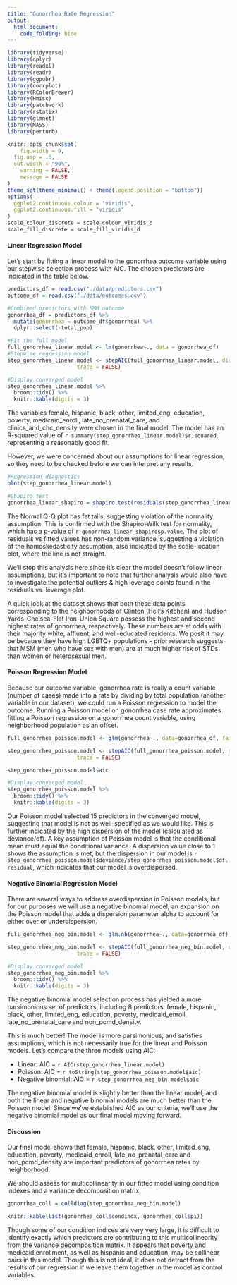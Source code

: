 ```yaml
---
title: "Gonorrhea Rate Regression"
output: 
  html_document:
    code_folding: hide
---
```


```r
library(tidyverse)
library(dplyr)
library(readxl)
library(readr)
library(ggpubr)
library(corrplot)
library(RColorBrewer)
library(Hmisc)
library(patchwork)
library(rstatix)
library(glmnet)
library(MASS)
library(perturb)

knitr::opts_chunk$set(
	fig.width = 9, 
  fig.asp = .6,
  out.width = "90%",
	warning = FALSE,
	message = FALSE
)
theme_set(theme_minimal() + theme(legend.position = "bottom"))
options(
  ggplot2.continuous.colour = "viridis",
  ggplot2.continuous.fill = "viridis"
)
scale_colour_discrete = scale_colour_viridis_d
scale_fill_discrete = scale_fill_viridis_d
```

#### Linear Regression Model

Let's start by fitting a linear model to the gonorrhea outcome variable using our stepwise selection process with AIC. The chosen predictors are indicated in the table below.
```r
predictors_df = read.csv("./data/predictors.csv")
outcome_df = read.csv("./data/outcomes.csv")

#Combined predictors with SMM outcome
gonorrhea_df = predictors_df %>% 
  mutate(gonorrhea = outcome_df$gonorrhea) %>%
  dplyr::select(-total_pop)

#Fit the full model 
full_gonorrhea_linear.model <- lm(gonorrhea~., data = gonorrhea_df)
#Stepwise regression model
step_gonorrhea_linear.model <- stepAIC(full_gonorrhea_linear.model, direction = "both", 
                      trace = FALSE)

#Display converged model
step_gonorrhea_linear.model %>% 
  broom::tidy() %>%
  knitr::kable(digits = 3)

```
The variables female, hispanic, black, other, limited_eng, education, poverty, medicaid_enroll, late_no_prenatal_care, and clinics_and_chc_density were chosen in the final model. The model has an R-squared value of `r summary(step_gonorrhea_linear.model)$r.squared`, representing a reasonably good fit. 

However, we were concerned about our assumptions for linear regression, so they need to be checked before we can interpret any results. 
```r
#Regression diagnostics
plot(step_gonorrhea_linear.model)

#Shapiro test
gonorrhea_linear_shapiro = shapiro.test(residuals(step_gonorrhea_linear.model))
```
The Normal Q-Q plot has fat tails, suggesting violation of the normality assumption. This is confirmed with the Shapiro-Wilk test for normality, which has a p-value of `r gonorrhea_linear_shapiro$p.value`. The plot of residuals vs fitted values has non-random variance, suggesting a violation of the homoskedasticity assumption, also indicated by the scale-location plot, where the line is not straight. 

We'll stop this analysis here since it's clear the model doesn't follow linear assumptions, but it's important to note that further analysis would also have to investigate the potential outliers & high leverage points found in the residuals vs. leverage plot. 

A quick look at the dataset shows that both these data points, corresponding to the neighborhoods of Clinton (Hell's Kitchen) and Hudson Yards-Chelsea-Flat Iron-Union Square possess the highest and second highest rates of gonorrhea, respectively. These numbers are at odds with their majority white, affluent, and well-educated residents. We posit it may be because they have high LGBTQ+ populations - prior research suggests that MSM (men who have sex with men) are at much higher risk of STDs than women or heterosexual men. 


#### Poisson Regression Model

Because our outcome variable, gonorrhea rate is really a count variable (number of cases) made into a rate by dividing by total population (another variable in our dataset), we could run a Poisson regression to model the outcome. Running a Poisson model on gonorrhea case rate approximates fitting a Poisson regression on a gonorrhea count variable, using neighborhood population as an offset.

```r
full_gonorrhea_poisson.model <- glm(gonorrhea~., data=gonorrhea_df, family=poisson(link = "log"))

step_gonorrhea_poisson.model <- stepAIC(full_gonorrhea_poisson.model, direction = "both", 
                      trace = FALSE)

step_gonorrhea_poisson.model$aic
```

```r
#Display converged model
step_gonorrhea_poisson.model %>% 
  broom::tidy() %>%
  knitr::kable(digits = 3)
```
Our Poisson model selected 15 predictors in the converged model, suggesting that model is not as well-specified as we would like. This is further indicated by the high dispersion of the model (calculated as deviance/df). A key assumption of Poisson model is that the conditional mean must equal the conditional variance. A dispersion value close to 1 shows the assumption is met, but the dispersion in our model is `r step_gonorrhea_poisson.model$deviance/step_gonorrhea_poisson.model$df.residual`, which indicates that our model is overdispersed. 

#### Negative Binomial Regression Model

There are several ways to address overdispersion in Poisson models, but for our purposes we will use a negative binomial model, an expansion on the Poisson model that adds a dispersion parameter alpha to account for either over or underdispersion.

```r
full_gonorrhea_neg_bin.model <- glm.nb(gonorrhea~., data=gonorrhea_df)

step_gonorrhea_neg_bin.model <- stepAIC(full_gonorrhea_neg_bin.model, direction = "both", 
                      trace = FALSE)

#Display converged model
step_gonorrhea_neg_bin.model %>% 
  broom::tidy() %>%
  knitr::kable(digits = 3)
```
The negative binomial model selection process has yielded a more parsimonious set of predictors, including 8 predictors: female, hispanic, black, other, limited_eng, education, poverty, medicaid_enroll, late_no_prenatal_care and non_pcmd_density.

This is much better! The model is more parsimonious, and satisfies assumptions, which is not necessarily true for the linear and Poisson models. Let's compare the three models using AIC: 

  * Linear: AIC = `r AIC(step_gonorrhea_linear.model)`
  * Poisson: AIC = `r toString(step_gonorrhea_poisson.model$aic)`
  * Negative binomial: AIC = `r step_gonorrhea_neg_bin.model$aic`

The negative binomial model is slightly better than the linear model, and both the linear and negative binomial models are much better than the Poisson model. Since we've established AIC as our criteria, we'll use the negative binomial model as our final model moving forward. 

#### Discussion

Our final model shows that female, hispanic, black, other, limited_eng, education, poverty, medicaid_enroll, late_no_prenatal_care and non_pcmd_density are important predictors of gonorrhea rates by neighborhood.

We should assess for multicollinearity in our fitted model using condition indexes and a variance decomposition matrix.
```r
gonorrhea_coll = colldiag(step_gonorrhea_neg_bin.model)

knitr::kable(list(gonorrhea_coll$condindx, gonorrhea_coll$pi))
```

Though some of our condition indices are very very large, it is difficult to identify exactly which predictors are contributing to this multicollinearity from the variance decomposition matrix. It appears that poverty and medicaid enrollment, as well as hispanic and education, may be collinear pairs in this model. Though this is not ideal, it does not detract from the results of our regression if we leave them together in the model as control variables. 
